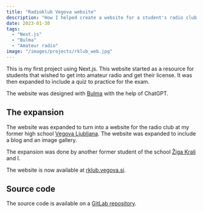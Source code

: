 ```yaml
---
title: "Radioklub Vegova website"
description: "How I helped create a website for a student's radio club."
date: 2023-01-30
tags:
  - "Next.js"
  - "Bulma"
  - "Amateur radio"
image: "/images/projects/rklub_web.jpg"
---
```


This is my first project using Next.js. This website started as a resource
for students that wished to get into amateur radio and get their license.
It was then expanded to include a quiz to practice for the exam.

The website was designed with [Bulma](https://bulma.io/) with the help of
ChatGPT.

## The expansion

The website was expanded to turn into a website for the radio club at my
former high school [Vegova Ljubljana](https://www.vegova.si/). The website
was expanded to include a blog and an image gallery.

The expansion was done by another former student of the school
[Žiga Kralj](https://www.zigakralj.com/) and I.

The website is now available at [rklub.vegova.si](https://rklub.vegova.si/).

## Source code

The source code is available on a [GitLab repository](https://gitlab.vegova.si/rkv/spletisce).
